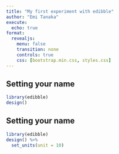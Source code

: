 ```yaml
---
title: "My first experiment with edibble"
author: "Emi Tanaka"
execute:
  echo: true
format: 
  revealjs:
    menu: false
    transition: none
    controls: true
    css: [bootstrap.min.css, styles.css]
---
```


## Setting your name

```r
library(edibble)
design() 
```

## Setting your name

```r
library(edibble)
design() %>% 
  set_units(unit = 10)
```
